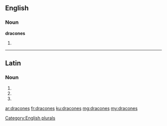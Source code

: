==English==

===Noun===
'''dracones'''

# {{plural of|dracone}}

[[Category:English plurals]]

----

==Latin==

===Noun===
{{la-noun-form|dracōnēs}}

# {{inflection of|draco|dracō|nom|p|lang=la}}
# {{inflection of|draco|dracō|acc|p|lang=la}}
# {{inflection of|draco|dracō|voc|p|lang=la}}

[[ar:dracones]]
[[fr:dracones]]
[[ku:dracones]]
[[mg:dracones]]
[[my:dracones]]